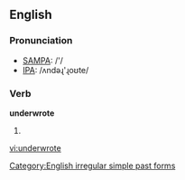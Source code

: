 ==English==

===Pronunciation===
*[[w:SAMPA|SAMPA]]: /'/
*[[w:IPA|IPA]]: /ʌndəɻ'ɻoʊte/

===Verb===
'''underwrote'''
# {{simple past of|[[underwrite]]}}

[[Category:English irregular simple past forms]]

[[vi:underwrote]]